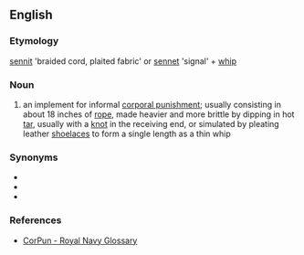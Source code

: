 ==English==

===Etymology===
[[sennit]] 'braided cord, plaited fabric' or [[sennet]] 'signal' + [[whip]]

===Noun===
{{en-noun}}
# an implement for informal [[corporal punishment]]; usually consisting in about 18 inches of [[rope]], made heavier and more brittle by dipping in hot [[tar]], usually with a [[knot]] in the receiving end, or simulated by pleating leather [[shoelace]]s to form a single length as a thin whip

===Synonyms===
* {{l|en|bimmy}}
* {{l|en|teazer}}
* {{l|en|togey}}

===References===
* [http://www.corpun.com/ukrnr7.htm CorPun - Royal Navy Glossary]